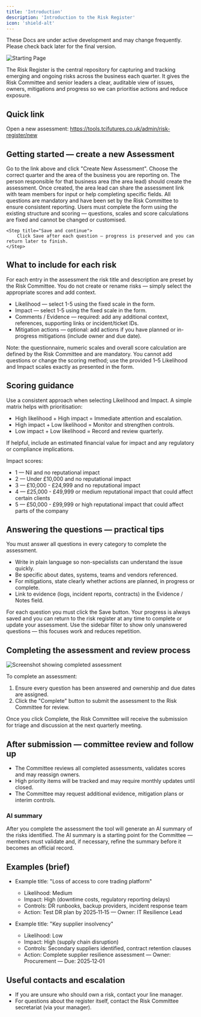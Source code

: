 ```yaml
---
title: 'Introduction'
description: 'Introduction to the Risk Register'
icon: 'shield-alt'
---
```


<Warning>
	These Docs are under active development and may change frequently. Please
	check back later for the final version.
</Warning>

![Starting Page](<CleanShot 2025-09-30 at 16.25.47@2x.png>)

The Risk Register is the central repository for capturing and tracking emerging and ongoing risks across the business each quarter. It gives the Risk Committee and senior leaders a clear, auditable view of issues, owners, mitigations and progress so we can prioritise actions and reduce exposure.

## Quick link

Open a new assessment: https://tools.tcifutures.co.uk/admin/risk-register/new

## Getting started — create a new Assessment

<Steps>
  <Step title="Open the Risk Register">
    Go to the link above and click "Create New Assessment".
  </Step>

<Step title='Select quarter and area'>
	Choose the correct quarter and the area of the business you are reporting on.
	The person responsible for that business area (the area lead) should create
	the assessment. Once created, the area lead can share the assessment link with
	team members for input or help completing specific fields.
</Step>

<Step title='Complete the form'>
	All questions are mandatory and have been set by the Risk Committee to ensure
	consistent reporting. Users must complete the form using the existing
	structure and scoring — questions, scales and score calculations are fixed and
	cannot be changed or customised.
</Step>

    <Step title="Save and continue">
    	Click Save after each question — progress is preserved and you can return later to finish.
    </Step>

</Steps>

## What to include for each risk

For each entry in the assessment the risk title and description are preset by the Risk Committee. You do not create or rename risks — simply select the appropriate scores and add context.

- Likelihood — select 1-5 using the fixed scale in the form.
- Impact — select 1-5 using the fixed scale in the form.
- Comments / Evidence — required: add any additional context, references, supporting links or incident/ticket IDs.
- Mitigation actions — optional: add actions if you have planned or in-progress mitigations (include owner and due date).

Note: the questionnaire, numeric scales and overall score calculation are defined by the Risk Committee and are mandatory. You cannot add questions or change the scoring method; use the provided 1–5 Likelihood and Impact scales exactly as presented in the form.

## Scoring guidance

Use a consistent approach when selecting Likelihood and Impact. A simple matrix helps with prioritisation:

- High likelihood + High impact = Immediate attention and escalation.
- High impact + Low likelihood = Monitor and strengthen controls.
- Low impact + Low likelihood = Record and review quarterly.

If helpful, include an estimated financial value for impact and any regulatory or compliance implications.

Impact scores:

- 1 — Nil and no reputational impact
- 2 — Under £10,000 and no reputational impact
- 3 — £10,000 - £24,999 and no reputational impact
- 4 — £25,000 - £49,999 or medium reputational impact that could affect certain clients
- 5 — £50,000 - £99,999 or high reputational impact that could affect parts of the company

## Answering the questions — practical tips

<Warning>
	You must answer all questions in every category to complete the assessment.
</Warning>

- Write in plain language so non-specialists can understand the issue quickly.
- Be specific about dates, systems, teams and vendors referenced.
- For mitigations, state clearly whether actions are planned, in progress or complete.
- Link to evidence (logs, incident reports, contracts) in the Evidence / Notes field.

<Info>
	For each question you must click the Save button. Your progress is always
	saved and you can return to the risk register at any time to complete or
	update your assessment.
</Info>

<Tip>
	Use the sidebar filter to show only unanswered questions — this focuses work
	and reduces repetition.
</Tip>

## Completing the assessment and review process

<Frame>
	<img
		src='complete-risk.png'
		alt='Screenshot showing completed assessment'
		style={{ borderRadius: '0.5rem' }}
	/>
</Frame>

To complete an assessment:

1. Ensure every question has been answered and ownership and due dates are assigned.
2. Click the "Complete" button to submit the assessment to the Risk Committee for review.

<Check>
	Once you click Complete, the Risk Committee will receive the submission for
	triage and discussion at the next quarterly meeting.
</Check>

## After submission — committee review and follow up

- The Committee reviews all completed assessments, validates scores and may reassign owners.
- High priority items will be tracked and may require monthly updates until closed.
- The Committee may request additional evidence, mitigation plans or interim controls.

### AI summary

After you complete the assessment the tool will generate an AI summary of the risks identified. The AI summary is a starting point for the Committee — members must validate and, if necessary, refine the summary before it becomes an official record.

## Examples (brief)

- Example title: "Loss of access to core trading platform"

  - Likelihood: Medium
  - Impact: High (downtime costs, regulatory reporting delays)
  - Controls: DR runbooks, backup providers, incident response team
  - Action: Test DR plan by 2025‑11‑15 — Owner: IT Resilience Lead

- Example title: "Key supplier insolvency"
  - Likelihood: Low
  - Impact: High (supply chain disruption)
  - Controls: Secondary suppliers identified, contract retention clauses
  - Action: Complete supplier resilience assessment — Owner: Procurement — Due: 2025‑12‑01

## Useful contacts and escalation

- If you are unsure who should own a risk, contact your line manager.
- For questions about the register itself, contact the Risk Committee secretariat (via your manager).
